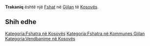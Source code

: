 {{Fshat në Kosovës
 | Emri                = Trakaniq
| sqi_N_name = Trakaniq
| sqi_N_FULL_NAME_RO = Trakaniq
| sqi_N_FULL_NAME_ND_RO = Trakaniq
| sqi_N_SORT_NAME_RG = TRAKANIQ
| sqi_N_FULL_NAME_RG = Trakaniq
| sqi_N_FULL_NAME_ND_RG = Trakaniq
| srp_N_name = Trakanić
| srp_N_FULL_NAME_RO = Trakanić
| srp_N_FULL_NAME_ND_RO = Trakanic
| srp_N_SORT_NAME_RG = TRAKANIC
| srp_N_FULL_NAME_RG = Trakanić
| srp_N_FULL_NAME_ND_RG = Trakanic
| srp_NS_name = Траканић
| srp_NS_FULL_NAME_RO = Траканић
| srp_NS_FULL_NAME_ND_RO = Траканић
| srp_NS_SORT_NAME_RG = ТРАКАНИЋ
| srp_NS_FULL_NAME_RG = Траканић
| srp_NS_FULL_NAME_ND_RG = Траканић

 | Emri (Rasa dhanore) = 
 | Figura              = 
 | Shteti              = Kosovo
 | Komuna              = Gjilan
 | Kodi postar         = 
 | Sipërfaqja          = 

 | Popullsia           = 

 | Regj. i popullsisë  = 
 | Dend. e popullsisë  = 
 | Faqja zyrtare       = 
 <!--- Koordinatat ----> 
 | Gjerësia            = 42.426111
 | Gjatësia            = 20.423056
 | Lartësia            = 
}}
'''Trakaniq''' është një [[Fshat]] në [[Gjilan]] të [[Kosovës]].

<!-- == Gjeografia == -->
<!-- == Historia == -->
<!-- == Demografia == -->
== Shih edhe ==
{{Komuna Gjilan}}
{{Kosovo-Administrata-Cung}}

[[Kategoria:Fshatra në Kosovës]]
[[Kategoria:Fshatra në Kommunes Gjilan]]
[[Kategoria:Vendbanime në Kosovës]]